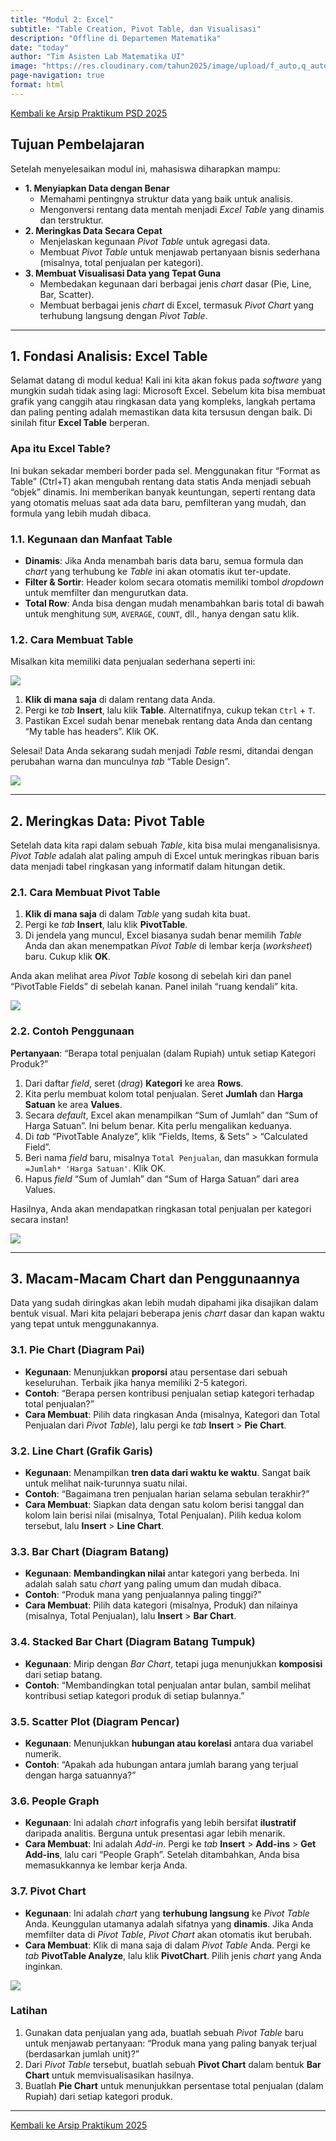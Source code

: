 ---
title: "Modul 2: Excel"
subtitle: "Table Creation, Pivot Table, dan Visualisasi"
description: "Offline di Departemen Matematika"
date: "today"
author: "Tim Asisten Lab Matematika UI"
image: "https://res.cloudinary.com/tahun2025/image/upload/f_auto,q_auto,w_800/v1757568633/2024/psd/excel_pivot_viz.png"
page-navigation: true
format: html
---

<a href="../psd2025.qmd" class="btn btn-outline-primary mb-4">
<i class="fa-solid fa-arrow-left"></i> Kembali ke Arsip Praktikum PSD 2025
</a>

## Tujuan Pembelajaran

Setelah menyelesaikan modul ini, mahasiswa diharapkan mampu:

* **1. Menyiapkan Data dengan Benar**
    * Memahami pentingnya struktur data yang baik untuk analisis.
    * Mengonversi rentang data mentah menjadi *Excel Table* yang dinamis dan terstruktur.

* **2. Meringkas Data Secara Cepat**
    * Menjelaskan kegunaan *Pivot Table* untuk agregasi data.
    * Membuat *Pivot Table* untuk menjawab pertanyaan bisnis sederhana (misalnya, total penjualan per kategori).

* **3. Membuat Visualisasi Data yang Tepat Guna**
    * Membedakan kegunaan dari berbagai jenis *chart* dasar (Pie, Line, Bar, Scatter).
    * Membuat berbagai jenis *chart* di Excel, termasuk *Pivot Chart* yang terhubung langsung dengan *Pivot Table*.

---

## 1. Fondasi Analisis: Excel Table

Selamat datang di modul kedua! Kali ini kita akan fokus pada *software* yang mungkin sudah tidak asing lagi: Microsoft Excel. Sebelum kita bisa membuat grafik yang canggih atau ringkasan data yang kompleks, langkah pertama dan paling penting adalah memastikan data kita tersusun dengan baik. Di sinilah fitur **Excel Table** berperan.

:::{.callout-note}
### Apa itu Excel Table?
Ini bukan sekadar memberi border pada sel. Menggunakan fitur "Format as Table" (Ctrl+T) akan mengubah rentang data statis Anda menjadi sebuah "objek" dinamis. Ini memberikan banyak keuntungan, seperti rentang data yang otomatis meluas saat ada data baru, pemfilteran yang mudah, dan formula yang lebih mudah dibaca.
:::

### 1.1. Kegunaan dan Manfaat Table

* **Dinamis**: Jika Anda menambah baris data baru, semua formula dan *chart* yang terhubung ke *Table* ini akan otomatis ikut ter-update.
* **Filter & Sortir**: Header kolom secara otomatis memiliki tombol *dropdown* untuk memfilter dan mengurutkan data.
* **Total Row**: Anda bisa dengan mudah menambahkan baris total di bawah untuk menghitung `SUM`, `AVERAGE`, `COUNT`, dll., hanya dengan satu klik.

### 1.2. Cara Membuat Table

Misalkan kita memiliki data penjualan sederhana seperti ini:

![](https://res.cloudinary.com/tahun2025/image/upload/f_auto,q_auto/v1/2024/psd/excel_raw_data.png)

1.  **Klik di mana saja** di dalam rentang data Anda.
2.  Pergi ke *tab* **Insert**, lalu klik **Table**. Alternatifnya, cukup tekan `Ctrl` + `T`.
3.  Pastikan Excel sudah benar menebak rentang data Anda dan centang "My table has headers". Klik OK.

Selesai! Data Anda sekarang sudah menjadi *Table* resmi, ditandai dengan perubahan warna dan munculnya *tab* "Table Design".

![](https://res.cloudinary.com/tahun2025/image/upload/f_auto,q_auto/v1/2024/psd/excel_formatted_table.png)

---

## 2. Meringkas Data: Pivot Table

Setelah data kita rapi dalam sebuah *Table*, kita bisa mulai menganalisisnya. *Pivot Table* adalah alat paling ampuh di Excel untuk meringkas ribuan baris data menjadi tabel ringkasan yang informatif dalam hitungan detik.

### 2.1. Cara Membuat Pivot Table

1.  **Klik di mana saja** di dalam *Table* yang sudah kita buat.
2.  Pergi ke *tab* **Insert**, lalu klik **PivotTable**.
3.  Di jendela yang muncul, Excel biasanya sudah benar memilih *Table* Anda dan akan menempatkan *Pivot Table* di lembar kerja (*worksheet*) baru. Cukup klik **OK**.

Anda akan melihat area *Pivot Table* kosong di sebelah kiri dan panel "PivotTable Fields" di sebelah kanan. Panel inilah "ruang kendali" kita.

![](https://res.cloudinary.com/tahun2025/image/upload/f_auto,q_auto/v1/2024/psd/excel_pivot_fields.png)

### 2.2. Contoh Penggunaan

**Pertanyaan**: "Berapa total penjualan (dalam Rupiah) untuk setiap Kategori Produk?"

1.  Dari daftar *field*, seret (*drag*) **Kategori** ke area **Rows**.
2.  Kita perlu membuat kolom total penjualan. Seret **Jumlah** dan **Harga Satuan** ke area **Values**.
3.  Secara *default*, Excel akan menampilkan "Sum of Jumlah" dan "Sum of Harga Satuan". Ini belum benar. Kita perlu mengalikan keduanya.
4.  Di *tab* "PivotTable Analyze", klik "Fields, Items, & Sets" > "Calculated Field".
5.  Beri nama *field* baru, misalnya `Total Penjualan`, dan masukkan formula `=Jumlah* 'Harga Satuan'`. Klik OK.
6.  Hapus *field* "Sum of Jumlah" dan "Sum of Harga Satuan" dari area Values.

Hasilnya, Anda akan mendapatkan ringkasan total penjualan per kategori secara instan!

![](https://res.cloudinary.com/tahun2025/image/upload/f_auto,q_auto/v1/2024/psd/excel_pivot_result.png)

---

## 3. Macam-Macam Chart dan Penggunaannya

Data yang sudah diringkas akan lebih mudah dipahami jika disajikan dalam bentuk visual. Mari kita pelajari beberapa jenis *chart* dasar dan kapan waktu yang tepat untuk menggunakannya.

### 3.1. Pie Chart (Diagram Pai)
* **Kegunaan**: Menunjukkan **proporsi** atau persentase dari sebuah keseluruhan. Terbaik jika hanya memiliki 2-5 kategori.
* **Contoh**: "Berapa persen kontribusi penjualan setiap kategori terhadap total penjualan?"
* **Cara Membuat**: Pilih data ringkasan Anda (misalnya, Kategori dan Total Penjualan dari *Pivot Table*), lalu pergi ke *tab* **Insert** > **Pie Chart**.

### 3.2. Line Chart (Grafik Garis)
* **Kegunaan**: Menampilkan **tren data dari waktu ke waktu**. Sangat baik untuk melihat naik-turunnya suatu nilai.
* **Contoh**: "Bagaimana tren penjualan harian selama sebulan terakhir?"
* **Cara Membuat**: Siapkan data dengan satu kolom berisi tanggal dan kolom lain berisi nilai (misalnya, Total Penjualan). Pilih kedua kolom tersebut, lalu **Insert** > **Line Chart**.

### 3.3. Bar Chart (Diagram Batang)
* **Kegunaan**: **Membandingkan nilai** antar kategori yang berbeda. Ini adalah salah satu *chart* yang paling umum dan mudah dibaca.
* **Contoh**: "Produk mana yang penjualannya paling tinggi?"
* **Cara Membuat**: Pilih data kategori (misalnya, Produk) dan nilainya (misalnya, Total Penjualan), lalu **Insert** > **Bar Chart**.

### 3.4. Stacked Bar Chart (Diagram Batang Tumpuk)
* **Kegunaan**: Mirip dengan *Bar Chart*, tetapi juga menunjukkan **komposisi** dari setiap batang.
* **Contoh**: "Membandingkan total penjualan antar bulan, sambil melihat kontribusi setiap kategori produk di setiap bulannya."

### 3.5. Scatter Plot (Diagram Pencar)
* **Kegunaan**: Menunjukkan **hubungan atau korelasi** antara dua variabel numerik.
* **Contoh**: "Apakah ada hubungan antara jumlah barang yang terjual dengan harga satuannya?"

### 3.6. People Graph
* **Kegunaan**: Ini adalah *chart* infografis yang lebih bersifat **ilustratif** daripada analitis. Berguna untuk presentasi agar lebih menarik.
* **Cara Membuat**: Ini adalah *Add-in*. Pergi ke *tab* **Insert** > **Add-ins** > **Get Add-ins**, lalu cari "People Graph". Setelah ditambahkan, Anda bisa memasukkannya ke lembar kerja Anda.

### 3.7. Pivot Chart
* **Kegunaan**: Ini adalah *chart* yang **terhubung langsung** ke *Pivot Table* Anda. Keunggulan utamanya adalah sifatnya yang **dinamis**. Jika Anda memfilter data di *Pivot Table*, *Pivot Chart* akan otomatis ikut berubah.
* **Cara Membuat**: Klik di mana saja di dalam *Pivot Table* Anda. Pergi ke *tab* **PivotTable Analyze**, lalu klik **PivotChart**. Pilih jenis *chart* yang Anda inginkan.

![](https://res.cloudinary.com/tahun2025/image/upload/f_auto,q_auto/v1/2024/psd/excel_pivot_chart.png)

### Latihan
1.  Gunakan data penjualan yang ada, buatlah sebuah *Pivot Table* baru untuk menjawab pertanyaan: "Produk mana yang paling banyak terjual (berdasarkan jumlah unit)?"
2.  Dari *Pivot Table* tersebut, buatlah sebuah **Pivot Chart** dalam bentuk **Bar Chart** untuk memvisualisasikan hasilnya.
3.  Buatlah **Pie Chart** untuk menunjukkan persentase total penjualan (dalam Rupiah) dari setiap kategori produk.

---

<a href="../psd2025.qmd" class="btn btn-outline-primary mb-4">
<i class="fa-solid fa-arrow-left"></i> Kembali ke Arsip Praktikum 2025
</a>